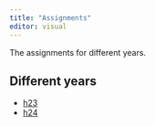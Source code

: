 ```yaml
---
title: "Assignments"
editor: visual
---
```


The assignments for different years.

## Different years

-   [h23](h23/ass-h23.qmd)
-   [h24](h24/ass-h24.qmd)
